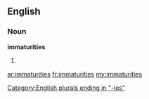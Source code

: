 ==English==

===Noun===
'''immaturities'''

# {{plural of|[[immaturity]]}}

[[Category:English plurals ending in "-ies"]]
[[ar:immaturities]]
[[fr:immaturities]]
[[my:immaturities]]